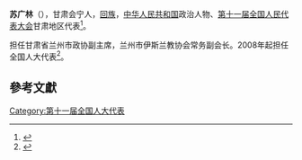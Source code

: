 '''苏广林'''（{{bd|1940年||}}），甘肃会宁人，[[回族|回族]]，[[中华人民共和国|中华人民共和国]]政治人物、[[第十一届全国人民代表大会|第十一届全国人民代表大会]]甘肃地区代表<ref>{{cite web|author=新华网|title=第十一届全国人大代表|url=http://news.xinhuanet.com/ziliao/2008-03/03/content_7708230.htm?node=36628|publisher=新华网|accessdate=2014-01-07|archive-date=2014-01-10|archive-url=https://web.archive.org/web/20140110211415/http://news.xinhuanet.com/ziliao/2008-03/03/content_7708230.htm?node=36628|dead-url=no}}</ref>。

担任甘肃省兰州市政协副主席，兰州市伊斯兰教协会常务副会长。2008年起担任全国人大代表<ref>{{cite news|title=全国人大代表信息-苏广林|url= http://210.82.31.1:8084/delegate/viewDelegate.action?dbid=112532|accessdate=2013-04-05|newspaper=全国人大网|archive-url=https://web.archive.org/web/20140527225301/http://www.npc.gov.cn/delegate/viewDelegate.action?dbid=112532|archive-date=2014-05-27|dead-url=yes}}</ref>。

==參考文獻==
{{reflist}}
[[Category:第十一届全国人大代表|Category:第十一届全国人大代表]]